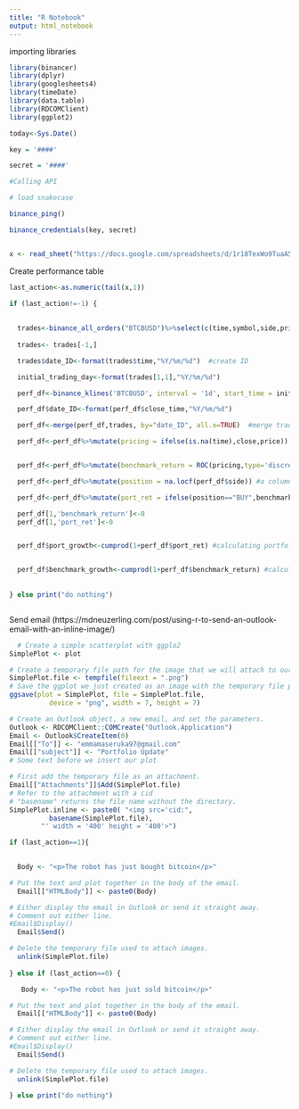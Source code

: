 ---
title: "R Notebook"
output: html_notebook
---


importing libraries

```{r}
library(binancer)
library(dplyr)
library(googlesheets4)
library(timeDate)
library(data.table)
library(RDCOMClient)
library(ggplot2)
```





```{r}

today<-Sys.Date()

key = '####'

secret = '####'

#Calling API

# load snakecase

binance_ping()

binance_credentials(key, secret)


x <- read_sheet("https://docs.google.com/spreadsheets/d/1r18TexWo9TuaA51Gv1O72mBN8aFDGK_a6v-Gr3FxXVs/edit#gid=0", sheet="bot")
```

Create performance table

```{r}

last_action<-as.numeric(tail(x,1))

if (last_action!=-1) {
  
  
  trades<-binance_all_orders("BTCBUSD")%>%select(c(time,symbol,side,price, executed_qty)) #fetch binance transactions
  
  trades<- trades[-1,]

  trades$date_ID<-format(trades$time,"%Y/%m/%d")  #create ID 

  initial_trading_day<-format(trades[1,1],"%Y/%m/%d")    

  perf_df<-binance_klines('BTCBUSD', interval = '1d', start_time = initial_trading_day, end_time = today-1)%>%select(c(close_time,close))  #pull btc data from the first day I traded

  perf_df$date_ID<-format(perf_df$close_time,"%Y/%m/%d") 

  perf_df<-merge(perf_df,trades, by="date_ID", all.x=TRUE)  #merge trades data with btc data

  perf_df<-perf_df%>%mutate(pricing = ifelse(is.na(time),close,price)) #fill my buy and sell prices as prices of BTC for that day


  perf_df<-perf_df%>%mutate(benchmark_return = ROC(pricing,type='discrete'))

  perf_df<-perf_df%>%mutate(position = na.locf(perf_df$side)) #a column stating when am in and out of the market

  perf_df<-perf_df%>%mutate(port_ret = ifelse(position=="BUY",benchmark_return ,0))   #calculating returns 

  perf_df[1,'benchmark_return']<-0
  perf_df[1,'port_ret']<-0


  perf_df$port_growth<-cumprod(1+perf_df$port_ret) #calculating portfolio growth


  perf_df$benchmark_growth<-cumprod(1+perf_df$benchmark_return) #calculating benchmark growth
  
  
} else print("do nothing")



```



Send email (https://mdneuzerling.com/post/using-r-to-send-an-outlook-email-with-an-inline-image/)

```{r}

  # Create a simple scatterplot with ggplo2
SimplePlot <- plot

# Create a temporary file path for the image that we will attach to our email
SimplePlot.file <- tempfile(fileext = ".png")
# Save the ggplot we just created as an image with the temporary file path
ggsave(plot = SimplePlot, file = SimplePlot.file,
          device = "png", width = 7, height = 7)

# Create an Outlook object, a new email, and set the parameters.
Outlook <- RDCOMClient::COMCreate("Outlook.Application")
Email <- Outlook$CreateItem(0)
Email[["To"]] <- "emmamaseruka97@gmail.com"
Email[["subject"]] <- "Portfolio Update"
# Some text before we insert our plot

# First add the temporary file as an attachment.
Email[["Attachments"]]$Add(SimplePlot.file)
# Refer to the attachment with a cid
# "basename" returns the file name without the directory.
SimplePlot.inline <- paste0( "<img src='cid:",
          basename(SimplePlot.file),
        "' width = '400' height = '400'>")

if (last_action==1){
  

  Body <- "<p>The robot has just bought bitcoin</p>"

# Put the text and plot together in the body of the email.
  Email[["HTMLBody"]] <- paste0(Body)

# Either display the email in Outlook or send it straight away.
# Comment out either line.
#Email$Display()
  Email$Send()

# Delete the temporary file used to attach images.
  unlink(SimplePlot.file)
 
} else if (last_action==0) {

   Body <- "<p>The robot has just sold bitcoin</p>"

# Put the text and plot together in the body of the email.
  Email[["HTMLBody"]] <- paste0(Body)

# Either display the email in Outlook or send it straight away.
# Comment out either line.
#Email$Display()
  Email$Send()

# Delete the temporary file used to attach images.
  unlink(SimplePlot.file)
  
} else print("do nothing")
  
  
```

